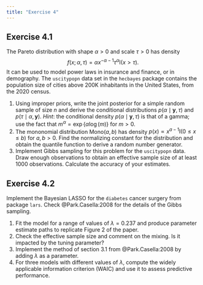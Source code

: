 ```yaml
---
title: "Exercise 4"
---
```



## Exercise 4.1

The Pareto distribution with shape $\alpha>0$ and scale $\tau>0$ has density
$$
f(x; \alpha, \tau) = \alpha x^{-\alpha-1}\tau^\alpha \mathsf{I}(x > \tau).
$$
It can be used to model power laws in insurance and finance, or in demography. The `uscitypopn` data set in the `hecbayes` package contains the population size of cities above 200K inhabitants in the United States, from the 2020 census.

1. Using improper priors, write the joint posterior for a simple random sample of size $n$ and derive the conditional distributions $p(\alpha \mid \boldsymbol{y}, \tau)$ and $p(\tau \mid \alpha, \boldsymbol{y})$. *Hint*: the conditional density $p(\alpha \mid \boldsymbol{y}, \tau)$ is that of a gamma; use the fact that $m^\alpha=\exp\{\alpha\log(m)\}$ for $m>0$.
2. The mononomial distribution $\mathsf{Mono}(a,b)$ has density $p(x) \propto x^{a-1}\mathsf{I}(0 \leq x \leq b)$ for $a, b > 0$. Find the normalizing constant for the distribution and obtain the quantile function to derive a random number generator.
3. Implement Gibbs sampling for this problem for the `uscitypopn` data. Draw enough observations to obtain an effective sample size of at least 1000 observations. Calculate the accuracy of your estimates.



## Exercise 4.2

Implement the Bayesian LASSO for the `diabetes` cancer surgery from package `lars`.  Check @Park.Casella:2008 for the details of the Gibbs sampling.

1. Fit the model for a range of values of $\lambda=0.237$ and produce parameter estimate paths to replicate Figure 2 of the paper.
2. Check the effective sample size and comment on the mixing. Is it impacted by the tuning parameter?
3. Implement the method of section 3.1 from @Park.Casella:2008 by adding $\lambda$ as a parameter.
4. For three models with different values of $\lambda$, compute the widely applicable information criterion (WAIC) and use it to assess predictive performance.
